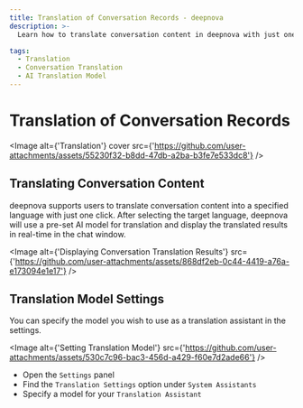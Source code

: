 ```yaml
---
title: Translation of Conversation Records - deepnova
description: >-
  Learn how to translate conversation content in deepnova with just one click. Customize translation models for accurate results.

tags:
  - Translation
  - Conversation Translation
  - AI Translation Model
---
```


# Translation of Conversation Records

<Image alt={'Translation'} cover src={'https://github.com/user-attachments/assets/55230f32-b8dd-47db-a2ba-b3fe7e533dc8'} />

## Translating Conversation Content

deepnova supports users to translate conversation content into a specified language with just one click. After selecting the target language, deepnova will use a pre-set AI model for translation and display the translated results in real-time in the chat window.

<Image alt={'Displaying Conversation Translation Results'} src={'https://github.com/user-attachments/assets/868df2eb-0c44-4419-a76a-e173094e1e17'} />

## Translation Model Settings

You can specify the model you wish to use as a translation assistant in the settings.

<Image alt={'Setting Translation Model'} src={'https://github.com/user-attachments/assets/530c7c96-bac3-456d-a429-f60e7d2ade66'} />

- Open the `Settings` panel
- Find the `Translation Settings` option under `System Assistants`
- Specify a model for your `Translation Assistant`
